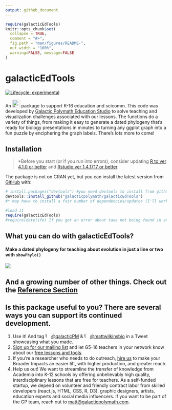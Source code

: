 ```yaml
---
output: github_document
---
```


<!-- README.md is generated from README.Rmd. Please edit that file -->

```r
require(galacticEdTools)
knitr::opts_chunk$set(
  collapse = TRUE,
  comment = "#>",
  fig.path = "man/figures/README-",
  out.width = "100%",
  warning=FALSE, message=FALSE
)
```

# galacticEdTools

<!-- badges: start -->
[![Lifecycle: experimental](https://img.shields.io/badge/lifecycle-experimental-orange.svg)](https://lifecycle.r-lib.org/articles/stages.html#experimental)
<!-- badges: end -->

An [<img src="man/figures/Rlogo.svg" alt="R-stats logo" width="24px" height="auto">](https://www.r-project.org/) package to support K-16 education and scicomm. This code was developed by [Galactic Polymath Education Studio](www.galacticpolymath.com) to solve teaching and visualization challenges associated with our lessons. The functions do a variety of things, from making it easy to generate a dated phylogeny that's ready for biology presentations in minutes to turning any ggplot graph into a fun puzzle by enciphering the graph labels. There's lots more to come!

## Installation

> *Before you start (or if you run into errors), consider updating [R to ver 4.1.0 or better](https://mirror.las.iastate.edu/CRAN/) and [Rstudio ver 1.4.1717 or better](https://www.rstudio.com/products/rstudio/download/).

The package is not on CRAN yet, but you can install the latest version from [GitHub](https://github.com/galacticpolymath/galacticEdTools) with:

``` r
# install.packages("devtools") #you need devtools to install from github
devtools::install_github("galacticpolymath/galacticEdTools")
#* may have to install a fair number of dependencies/updates (I'll work on streamlining this at some point)

#load it
require(galacticEdTools)
#require(datelife) If you get an error about taxa not being found in any chronograms, try this
```

## What you can do with galacticEdTools?

#### Make a dated phylogeny for teaching about evolution in just a line or two with `showPhylo()`
<img src="man/figures/marsupials.png">

## And a growing number of other things. Check out the [Reference Section](https://galacticpolymath.github.io/galacticEdTools/reference/index.html)



## Is this package useful to you? There are several ways you can support its continued development.
1. Use it! And tag <img src="man/figures/twitter_logo.png" style="padding-right: 2px" width="16px" alt="twitter logo">[\@galacticPM](https://twitter.com/GalacticPM) & <img src="man/figures/twitter_logo.png" style="padding-right: 2px" width="16px" alt="twitter logo">[\@mattwilkinsbio](https://twitter.com/mattwilkinsbio) in a Tweet showcasing what you made.
2. [Sign up for our mailing list](https://eepurl.com/g_kQ4T) and let G5-16 teachers in your network know about our [free lessons and tools](https://www.galacticpolymath.com).
3. If you're a researcher who needs to do outreach, [hire us](https://www.galacticpolymath.com/hire-us) to make your Broader Impacts an easier lift, with higher production, and greater reach.
4. Help us out! We want to streamline the transfer of knowledge from Academia into K-12 schools by offering unbelievably high quality, interdisciplinary lessons that are free for teachers. As a self-funded startup, we depend on volunteer and friendly contract labor from skilled developers (react.js, HTML, CSS, R, D3), graphic designers, artists, education experts and social media influencers. If you want to be part of the GP team, reach out to [matt@galacticpolymath.com](mailto:matt@galacticpolymath.com).
